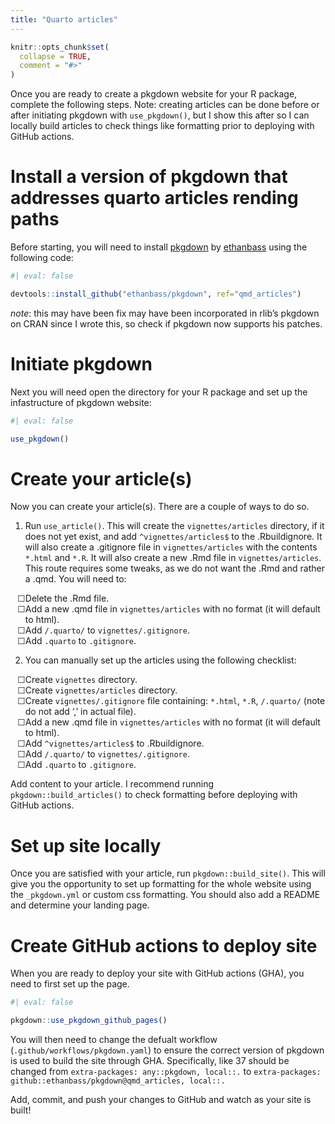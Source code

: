 ```yaml
---
title: "Quarto articles"
---
```


<style type="text/css">
    ul { list-style-type: "\2610"; }
</style>


```r
knitr::opts_chunk$set(
  collapse = TRUE,
  comment = "#>"
)
```

Once you are ready to create a pkgdown website for your R package, complete the following steps. Note: creating articles can be done before or after initiating pkgdown with `use_pkgdown()`, but I show this after so I can locally build articles to check things like formatting prior to deploying with GitHub actions.

# Install a version of pkgdown that addresses quarto articles rending paths

Before starting, you will need to install [pkgdown](https://github.com/ethanbass/pkgdown) by [ethanbass](https://github.com/ethanbass) using the following code:

```r
#| eval: false

devtools::install_github("ethanbass/pkgdown", ref="qmd_articles")
```

*note*: this may have been fix may have been incorporated in rlib's pkgdown on CRAN since I wrote this, so check if pkgdown now supports his patches.

# Initiate pkgdown

Next you will need open the directory for your R package and set up the infastructure of pkgdown website:

```r
#| eval: false

use_pkgdown()
```

# Create your article(s)

Now you can create your article(s). There are a couple of ways to do so. 

1. Run `use_article()`. This will create the `vignettes/articles` directory, if it does not yet exist, and add `^vignettes/articles$` to the .Rbuildignore. It will also create a .gitignore file in `vignettes/articles` with the contents `*.html` and `*.R`. It will also create a new .Rmd file in `vignettes/articles`. This route requires some tweaks, as we do not want the .Rmd and rather a .qmd. You will need to:

- Delete the .Rmd file.
- Add a new .qmd file in `vignettes/articles` with no format (it will default to html).
- Add `/.quarto/` to `vignettes/.gitignore`.
- Add `.quarto` to `.gitignore`.

2. You can manually set up the articles using the following checklist:

- Create `vignettes` directory.
- Create `vignettes/articles` directory.
- Create `vignettes/.gitignore` file containing: `*.html`, `*.R`, `/.quarto/` (note do not add ',' in actual file).
- Add a new .qmd file in `vignettes/articles` with no format (it will default to html).
- Add `^vignettes/articles$` to .Rbuildignore.
- Add `/.quarto/` to `vignettes/.gitignore`.
- Add `.quarto` to `.gitignore`.

Add content to your article. I recommend running `pkgdown::build_articles()` to check formatting before deploying with GitHub actions.

# Set up site locally

Once you are satisfied with your article, run `pkgdown::build_site()`. This will give you the opportunity to set up formatting for the whole website using the `_pkgdown.yml` or custom css formatting. You should also add a README and determine your landing page.

# Create GitHub actions to deploy site

When you are ready to deploy your site with GitHub actions (GHA), you need to first set up the page.

```r
#| eval: false

pkgdown::use_pkgdown_github_pages()
```

You will then need to change the defualt workflow (`.github/workflows/pkgdown.yaml`) to ensure the correct version of pkgdown is used to build the site through GHA. Specifically, like 37 should be changed from `extra-packages: any::pkgdown, local::.` to `extra-packages: github::ethanbass/pkgdown@qmd_articles, local::.`

Add, commit, and push your changes to GitHub and watch as your site is built!


